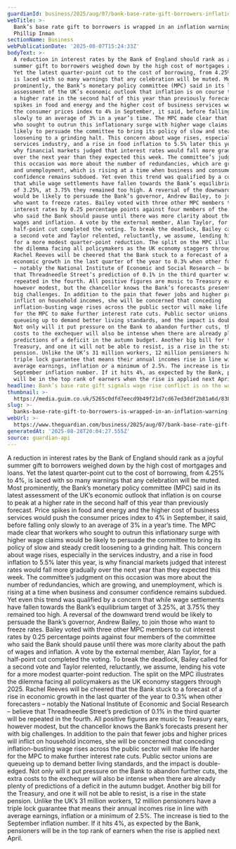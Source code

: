 ```yaml
---
guardianId: business/2025/aug/07/bank-base-rate-gift-borrowers-inflation-warning
webTitle: >-
  Bank’s base rate gift to borrowers is wrapped in an inflation warning |
  Phillip Inman
sectionName: Business
webPublicationDate: '2025-08-07T15:24:33Z'
bodyText: >-
  A reduction in interest rates by the Bank of England should rank as a joyful
  summer gift to borrowers weighed down by the high cost of mortgages and loans.
  Yet the latest quarter-point cut to the cost of borrowing, from 4.25% to 4%,
  is laced with so many warnings that any celebration will be muted. Most
  prominently, the Bank’s monetary policy committee (MPC) said in its latest
  assessment of the UK’s economic outlook that inflation is on course to peak at
  a higher rate in the second half of this year than previously forecast. Price
  spikes in food and energy and the higher cost of business services would push
  the consumer prices index to 4% in September, it said, before falling only
  slowly to an average of 3% in a year’s time. The MPC made clear that workers
  who sought to outrun this inflationary surge with higher wage claims would be
  likely to persuade the committee to bring its policy of slow and steady credit
  loosening to a grinding halt. This concern about wage rises, especially in the
  services industry, and a rise in food inflation to 5.5% later this year, is
  why financial markets judged that interest rates would fall more gradually
  over the next year than they expected this week. The committee’s judgment on
  this occasion was more about the number of redundancies, which are growing,
  and unemployment, which is rising at a time when business and consumer
  confidence remains subdued. Yet even this trend was qualified by a concern
  that while wage settlements have fallen towards the Bank’s equilibrium target
  of 3.25%, at 3.75% they remained too high. A reversal of the downward trend
  would be likely to persuade the Bank’s governor, Andrew Bailey, to join those
  who want to freeze rates. Bailey voted with three other MPC members to cut
  interest rates by 0.25 percentage points against four members of the committee
  who said the Bank should pause until there was more clarity about the path of
  wages and inflation. A vote by the external member, Alan Taylor, for a
  half-point cut completed the voting. To break the deadlock, Bailey called for
  a second vote and Taylor relented, reluctantly, we assume, lending his vote
  for a more modest quarter-point reduction. The split on the MPC illustrates
  the dilemma facing all policymakers as the UK economy staggers through 2025.
  Rachel Reeves will be cheered that the Bank stuck to a forecast of a rise in
  economic growth in the last quarter of the year to 0.3% when other forecasters
  – notably the National Institute of Economic and Social Research – believe
  that Threadneedle Street’s prediction of 0.1% in the third quarter will be
  repeated in the fourth. All positive figures are music to Treasury ears,
  however modest, but the chancellor knows the Bank’s forecasts present her with
  big challenges. In addition to the pain that fewer jobs and higher prices will
  inflict on household incomes, she will be concerned that conceding
  inflation-busting wage rises across the public sector will make life harder
  for the MPC to make further interest rate cuts. Public sector unions are
  queueing up to demand better living standards, and the impact is double-edged.
  Not only will it put pressure on the Bank to abandon further cuts, the extra
  costs to the exchequer will also be intense when there are already plenty of
  predictions of a deficit in the autumn budget. Another big bill for the
  Treasury, and one it will not be able to resist, is a rise in the state
  pension. Unlike the UK’s 31 million workers, 12 million pensioners have a
  triple lock guarantee that means their annual incomes rise in line with
  average earnings, inflation or a minimum of 2.5%. The increase is tied to the
  September inflation number. If it hits 4%, as expected by the Bank, pensioners
  will be in the top rank of earners when the rise is applied next April.
headline: Bank’s base rate gift signals wage rise conflict is on the way
thumbnail: >-
  https://media.guim.co.uk/5265c0dfd7eecd9b49f21d7cd67ed3ddf2b81a6d/838_0_4282_3427/500.jpg
slug: >-
  banks-base-rate-gift-to-borrowers-is-wrapped-in-an-inflation-warning-or-phillip-inman
webUrl: >-
  https://www.theguardian.com/business/2025/aug/07/bank-base-rate-gift-borrowers-inflation-warning
generatedAt: '2025-08-28T20:04:27.555Z'
source: guardian-api
---
```

A reduction in interest rates by the Bank of England should rank as a joyful summer gift to borrowers weighed down by the high cost of mortgages and loans. Yet the latest quarter-point cut to the cost of borrowing, from 4.25% to 4%, is laced with so many warnings that any celebration will be muted. Most prominently, the Bank’s monetary policy committee (MPC) said in its latest assessment of the UK’s economic outlook that inflation is on course to peak at a higher rate in the second half of this year than previously forecast. Price spikes in food and energy and the higher cost of business services would push the consumer prices index to 4% in September, it said, before falling only slowly to an average of 3% in a year’s time. The MPC made clear that workers who sought to outrun this inflationary surge with higher wage claims would be likely to persuade the committee to bring its policy of slow and steady credit loosening to a grinding halt. This concern about wage rises, especially in the services industry, and a rise in food inflation to 5.5% later this year, is why financial markets judged that interest rates would fall more gradually over the next year than they expected this week. The committee’s judgment on this occasion was more about the number of redundancies, which are growing, and unemployment, which is rising at a time when business and consumer confidence remains subdued. Yet even this trend was qualified by a concern that while wage settlements have fallen towards the Bank’s equilibrium target of 3.25%, at 3.75% they remained too high. A reversal of the downward trend would be likely to persuade the Bank’s governor, Andrew Bailey, to join those who want to freeze rates. Bailey voted with three other MPC members to cut interest rates by 0.25 percentage points against four members of the committee who said the Bank should pause until there was more clarity about the path of wages and inflation. A vote by the external member, Alan Taylor, for a half-point cut completed the voting. To break the deadlock, Bailey called for a second vote and Taylor relented, reluctantly, we assume, lending his vote for a more modest quarter-point reduction. The split on the MPC illustrates the dilemma facing all policymakers as the UK economy staggers through 2025. Rachel Reeves will be cheered that the Bank stuck to a forecast of a rise in economic growth in the last quarter of the year to 0.3% when other forecasters – notably the National Institute of Economic and Social Research – believe that Threadneedle Street’s prediction of 0.1% in the third quarter will be repeated in the fourth. All positive figures are music to Treasury ears, however modest, but the chancellor knows the Bank’s forecasts present her with big challenges. In addition to the pain that fewer jobs and higher prices will inflict on household incomes, she will be concerned that conceding inflation-busting wage rises across the public sector will make life harder for the MPC to make further interest rate cuts. Public sector unions are queueing up to demand better living standards, and the impact is double-edged. Not only will it put pressure on the Bank to abandon further cuts, the extra costs to the exchequer will also be intense when there are already plenty of predictions of a deficit in the autumn budget. Another big bill for the Treasury, and one it will not be able to resist, is a rise in the state pension. Unlike the UK’s 31 million workers, 12 million pensioners have a triple lock guarantee that means their annual incomes rise in line with average earnings, inflation or a minimum of 2.5%. The increase is tied to the September inflation number. If it hits 4%, as expected by the Bank, pensioners will be in the top rank of earners when the rise is applied next April.
